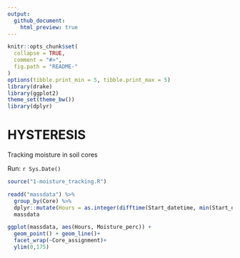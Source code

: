 ```yaml
---
output:
  github_document:
    html_preview: true
---
```


<!-- README.md is generated from README.Rmd. Please edit that file -->

```r
knitr::opts_chunk$set(
  collapse = TRUE,
  comment = "#>",
  fig.path = "README-"
)
options(tibble.print_min = 5, tibble.print_max = 5)
library(drake)
library(ggplot2)
theme_set(theme_bw())
library(dplyr)
```

# HYSTERESIS
Tracking moisture in soil cores

Run: `r Sys.Date()`

```r
source("1-moisture_tracking.R")

readd("massdata") %>% 
  group_by(Core) %>% 
  dplyr::mutate(Hours = as.integer(difftime(Start_datetime, min(Start_datetime), units = "hours"))) ->
  massdata

ggplot(massdata, aes(Hours, Moisture_perc)) +
  geom_point() + geom_line()+
  facet_wrap(~Core_assignment)+
  ylim(0,175)
```

